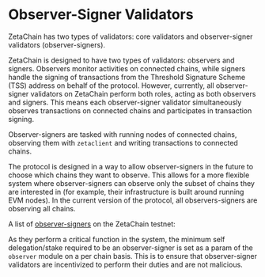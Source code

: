 

# Observer-Signer Validators

ZetaChain has two types of validators: core validators and observer-signer
validators (observer-signers).

<Alert variant="note"> ZetaChain is designed to have two types of validators:
  observers and signers. Observers monitor activities on connected chains, while
  signers handle the signing of transactions from the Threshold Signature Scheme
  (TSS) address on behalf of the protocol. However, currently, all
  observer-signer validators on ZetaChain perform both roles, acting as both
  observers and signers. This means each observer-signer validator
simultaneously observes transactions on connected chains and participates in
transaction signing. </Alert>

Observer-signers are tasked with running nodes of connected chains, observing
them with `zetaclient` and writing transactions to connected chains.

The protocol is designed in a way to allow observer-signers in the future to
choose which chains they want to observe. This allows for a more flexible system
where observer-signers can observe only the subset of chains they are interested
in (for example, their infrastructure is built around running EVM nodes). In the
current version of the protocol, all observers-signers are observing all chains.

A list of [observer-signers](/architecture/modules/observer/overview) on the
ZetaChain testnet:

<ObserverList />

As they perform a critical function in the system, the minimum self
delegation/stake required to be an observer-signer is set as a param of the
`observer` module on a per chain basis. This is to ensure that observer-signer
validators are incentivized to perform their duties and are not malicious.

<ObserverParams />
